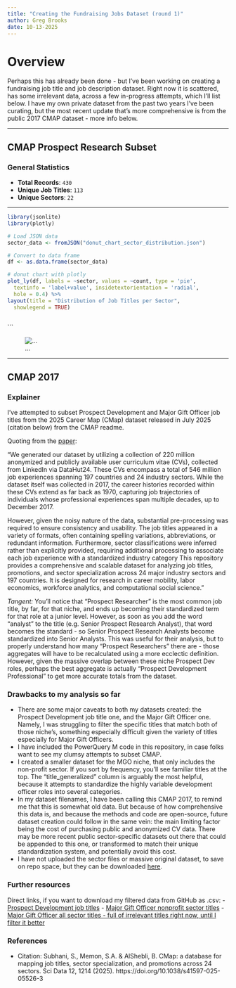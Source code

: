 ```yaml
---
title: "Creating the Fundraising Jobs Dataset (round 1)"
author: Greg Brooks
date: 10-13-2025
---
```


# Overview
Perhaps this has already been done - but I've been working on creating a fundraising job title and job description dataset. Right now it is scattered, has some irrelevant data, across a few in-progress attempts, which I'll list below. 
I have my own private dataset from the past two years I've been curating, but the most recent update that's more comprehensive is from the public 2017 CMAP dataset - more info below.

---

## CMAP Prospect Research Subset

### General Statistics
- **Total Records**: `430`
- **Unique Job Titles**: `113`
- **Unique Sectors**: `22`

---

```r
library(jsonlite)
library(plotly)

# Load JSON data
sector_data <- fromJSON("donut_chart_sector_distribution.json")

# Convert to data frame
df <- as.data.frame(sector_data)

# donut chart with plotly
plot_ly(df, labels = ~sector, values = ~count, type = 'pie', 
  textinfo = 'label+value', insidetextorientation = 'radial',
  hole = 0.4) %>%
layout(title = "Distribution of Job Titles per Sector",
  showlegend = TRUE)
  
```

```

![...](./pr_jobtitles_over10.png)

---
## CMAP 2017
### Explainer
I've attempted to subset Prospect Development and Major Gift Officer job titles from the 2025 Career Map (CMap) dataset released in July 2025 (citation below)
from the CMAP readme.

Quoting from the [paper](https://www.nature.com/articles/s41597-025-05526-3#Abs1):

"We generated our dataset by utilizing a collection of 220 million anonymized and publicly available user curriculum vitae (CVs), collected from LinkedIn via DataHut24. These CVs encompass a total of 546 million job experiences spanning 197 countries and 24 industry sectors. While the dataset itself was collected in 2017, the career histories recorded within these CVs extend as far back as 1970, capturing job trajectories of individuals whose professional experiences span multiple decades, up to December 2017. 

However, given the noisy nature of the data, substantial pre-processing was required to ensure consistency and usability. The job titles appeared in a variety of formats, often containing spelling variations, abbreviations, or redundant information. Furthermore, sector classifications were inferred rather than explicitly provided, requiring additional processing to associate each job experience with a standardized industry category
This repository provides a comprehensive and scalable dataset for analyzing job titles, promotions, and sector specialization across 24 major industry sectors and 197 countries. It is designed for research in career mobility, labor economics, workforce analytics, and computational social science."

*Tangent:* You'll notice that "Prospect Researcher" is the most common job title, by far, for that niche, and ends up becoming their standardized term for that role at a junior level. However, as soon as you add the word "analyst" to the title (e.g. Senior Prospect Research Analyst), that word becomes the standard - so Senior Prospect Research Analysts become standardized into Senior Analysts. This was useful for their analysis, but to properly understand how many "Prospect Researchers" there are - those aggregates will have to be recalculated using a more ecclectic definition. However, given the massive overlap between these niche Prospect Dev roles, perhaps the best aggregate is actually "Prospect Development Professional" to get more accurate totals from the dataset.

### Drawbacks to my analysis so far
- There are some major caveats to both my datasets created: the Prospect Development job title one, and the Major Gift Officer one. Namely, I was struggling to filter the specific titles that match both of those niche's, something especially difficult given the variety of titles especially for Major Gift Officers.
- I have included the PowerQuery M code in this repository, in case folks want to see my clumsy attempts to subset CMAP.
- I created a smaller dataset for the MGO niche, that only includes the non-profit sector. If you sort by frequency, you'll see familiar titles at the top. The "title_generalized" column is arguably the most helpful, because it attempts to standardize the highly variable development officer roles into several categories.
- In my dataset filenames, I have been calling this CMAP 2017, to remind me that this is somewhat old data. But because of how comprehensive this data is, and because the methods and code are open-source, future dataset creation could follow in the same vein: the main limiting factor being the cost of purchasing public and anonymized CV data. There may be more recent public sector-specific datasets out there that could be appended to this one, or transformed to match their unique standardization system, and potentially avoid this cost.
- I have not uploaded the sector files or massive original dataset, to save on repo space, but they can be downloaded [here](https://doi.org/10.5281/zenodo.15260189).

### Further resources
Direct links, if you want to download my filtered data from GitHub as .csv: 
- [Prospect Development job titles](https://github.com/ApraUtah/ProspectResearchToolkit/blob/main/data/job_titles/CMAP/cleanCMAP_dataset/PRSPDEV_JobTitles_CMAP_2017_ALLSECTORS.csv)
- [Major Gift Officer nonprofit sector titles](https://github.com/ApraUtah/ProspectResearchToolkit/blob/main/data/job_titles/CMAP/cleanCMAP_dataset/MGO_nonprofitsector_titles_CMAP_2017.csv)
- [Major Gift Officer all sector titles - full of irrelevant titles right now, until I filter it better](https://github.com/ApraUtah/ProspectResearchToolkit/blob/main/data/job_titles/CMAP/cleanCMAP_dataset/MGO_ALLSECTORS_unfinished_CMAP_2017_dataset.csv)

### References
- Citation: Subhani, S., Memon, S.A. & AlShebli, B. CMap: a database for mapping job titles, sector specialization, and promotions across 24 sectors. Sci Data 12, 1214 (2025). https://doi.org/10.1038/s41597-025-05526-3
